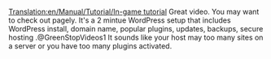 [[Translation:en/Manual/Tutorial/In-game tutorial]]
Great video. You may want to check out pagely. It's a 2 mintue WordPress setup that includes WordPress install, domain name, popular plugins, updates, backups, secure hosting .@GreenStopVideos1 It sounds like your host may too many sites on a server or you have too many plugins activated.